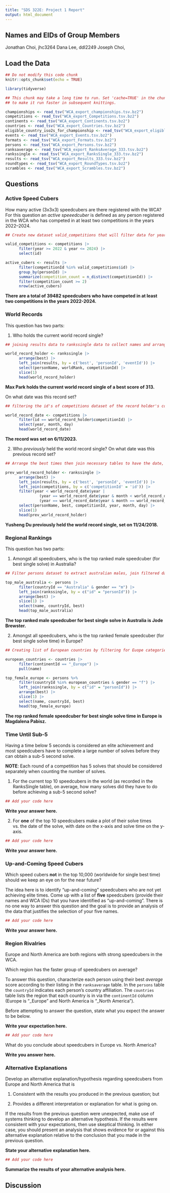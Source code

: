 ```yaml
---
title: "SDS 322E: Project 1 Report"
output: html_document
---
```


## Names and EIDs of Group Members
Jonathan Choi, jhc3264
Dana Lee, ddl2249
Joseph Choi, 

## Load the Data

```r
## Do not modify this code chunk
knitr::opts_chunk$set(echo = TRUE)

library(tidyverse)
```



```r
## This chunk may take a long time to run. Set 'cache=TRUE' in the chunk options
## to make it run faster in subsequent knittings.

championships <- read_tsv("WCA_export_championships.tsv.bz2")
competitions <- read_tsv("WCA_export_Competitions.tsv.bz2")
continents <- read_tsv("WCA_export_Continents.tsv.bz2")
countries <- read_tsv("WCA_export_Countries.tsv.bz2")
eligible_country_iso2s_for_championship <- read_tsv("WCA_export_eligible_country_iso2s_for_championship.tsv.bz2")
events <- read_tsv("WCA_export_Events.tsv.bz2")
formats <- read_tsv("WCA_export_Formats.tsv.bz2")
persons <- read_tsv("WCA_export_Persons.tsv.bz2")
ranksaverage <- read_tsv("WCA_export_RanksAverage_333.tsv.bz2")
rankssingle <- read_tsv("WCA_export_RanksSingle_333.tsv.bz2")
results <- read_tsv("WCA_export_Results_333.tsv.bz2")
roundtypes <- read_tsv("WCA_export_RoundTypes.tsv.bz2")
scrambles <- read_tsv("WCA_export_Scrambles.tsv.bz2")
```


## Questions

### Active Speed Cubers

How many active (3x3x3) speedcubers are there registered with the WCA? For this question an *active speeedcuber* is defined as any person registered in the WCA who has competed in at least two competitions in the years 2022--2024. 


```r
## Create new dataset valid_competitions that will filter data for years 2022-2024 exclusively, then filter results for only valid competitions, filtering competition count greater than or less than 2

valid_competitions <- competitions |>
      filter(year >= 2022 & year <= 2024) |>
      select(id)

active_cubers <- results |>
      filter(competitionId %in% valid_competitions$id) |>
      group_by(personId) |>
      summarize(competition_count = n_distinct(competitionId)) |>
      filter(competition_count >= 2)
      nrow(active_cubers)
```

**There are a total of 39482 speedcubers who have competed in at least two competitions in the years 2022-2024.**

### World Records

This question has two parts:

1. Who holds the current world record single? 

```r
## joining results data to rankssingle data to collect names and arrange the names from best score to worst score and selecting the name of record holder with their rank and competitionId, returning the first row using slice function and returning the data using head function

world_record_holder <- rankssingle |>
      arrange(best) |>
      left_join(results, by = c('best', 'personId', 'eventId')) |>
      select(personName, worldRank, competitionId) |>
      slice(1)
      head(world_record_holder)

```

**Max Park holds the current world record single of a best score of 313.**


On what date was this record set?


```r
## filtering the id's of competitions dataset of the record holder's competitionId and selecting the year, month, and day of the row with the corresponding competitionId and returning the data using head function

world_record_date <- competitions |>
      filter(id == world_record_holder$competitionId) |>
      select(year, month, day)
      head(world_record_date)

```

**The record was set on 6/11/2023.**



2. Who *previously* held the world record single? On what date was this previous record set?

```r
## Arrange the best times then join necessary tables to have the date, name, and competitionId correspond to each other, then using filter function to condition the year, month, day, to find the time before the current world record date, then save the information of the previous record holder name, best time, competitionId, and time in the prev_world_record_holder dataset using select function and return it using the head function and slice to extract the first row of the dataset

prev_world_record_holder <- rankssingle |>
      arrange(best) |>
      left_join(results, by = c('best', 'personId', 'eventId')) |>
      left_join(competitions, by = c('competitionId' = 'id')) |>
      filter(year < world_record_date$year | 
               (year == world_record_date$year & month < world_record_date$month) | 
               (year == world_record_date$year & month == world_record_date$month & day < world_record_date$day)) |>
      select(personName, best, competitionId, year, month, day) |>
      slice(1)
      head(prev_world_record_holder)
```

**Yusheng Du previously held the world record single, set on 11/24/2018.**


### Regional Rankings

This question has two parts:

1. Amongst all speedcubers, who is the top ranked male speedcuber (for best single solve) in Australia?

```r
## Filter persons dataset to extract australian males, join filtered data with rankssingle dataset to get the rankings, arrange the best time using arrange function, take first row using slice function, then save the information of the best male speedcuber in Australia name, countryId, and best time in the top_male_australia dataset using select function, and return the dataset using the head function

top_male_australia <- persons |>
      filter(countryId == "Australia" & gender == "m") |>
      left_join(rankssingle, by = c("id" = "personId")) |>
      arrange(best) |>
      slice(1) |>
      select(name, countryId, best)
      head(top_male_australia)
```

**The top ranked male speedcuber for best single solve in Australia is Jode Brewster.**


2. Amongst all speedcubers, who is the top ranked female speedcuber (for best single solve time) in Europe?

```r
## Creating list of European countries by filtering for Euope categories in the countries dataset, then filtering the persons dataset for females that are from European countries and joining this filtered data with the rankssingle dataset, then arranging the best time using arrange function, take first row using slice function, then save the information of the best female speedcuber in Europe name, countryId, and best time in the top_female_europe dataset using select function, and return the dataset using the head function

european_countries <- countries |>
      filter(continentId == "_Europe") |>
      pull(name)

top_female_europe <- persons %>%
      filter(countryId %in% european_countries & gender == "f") |>
      left_join(rankssingle, by = c("id" = "personId")) |>
      arrange(best) |>
      slice(1) |>
      select(name, countryId, best)
      head(top_female_europe)
```

**The rop ranked female speedcuber for best single solve time in Europe is Magdalena Pabisz.**



### Time Until Sub-5

Having a time below 5 seconds is considered an elite achievement and most speedcubers have to complete a large number of solves before they can obtain a sub-5 second solve. 

**NOTE**: Each round of a competition has 5 solves that should be considered separately when counting the number of solves.


1. For the current top 10 speedcubers in the world (as recorded in the RanksSingle table), on average, how many solves did they have to do before achieving a sub-5 second solve?


```r
## Add your code here

```

**Write your answer here.**



2. For **one** of the top 10 speedcubers make a plot of their solve times vs. the date of the solve, with date on the x-axis and solve time on the y-axis. 


```r
## Add your code here

```


**Write your answer here.**


### Up-and-Coming Speed Cubers

Which speed cubers **not** in the top 10,000 (worldwide for single best time) should we keep an eye on for the near future? 

The idea here is to identify "up-and-coming" speedcubers who are not yet achieving elite times. Come up with a list of **five** speedcubers (provide their names and WCA IDs) that you have identified as "up-and-coming". There is no one way to answer this question and the goal is to provide an analysis of the data that justifies the selection of your five names.

```r
## Add your code here


```

**Write your answer here.**



### Region Rivalries

Europe and North America are both regions with strong speedcubers in the WCA. 

Which region has the faster group of speedcubers on average? 

To answer this question, characterize each person using their best *average* score according to their listing in the `ranksaverage` table. In the `persons` table the `countryId` indicates each person's country affiliation. The `countries` table lists the region that each country is in via the `continentId` column (Europe is "_Europe" and North America is "_North America").

Before attempting to answer the question, state what you expect the answer to be below.

**Write your expectation here.**



```r
## Add your code here

```

What do you conclude about speedcubers in Europe vs. North America?

**Write you answer here.**


### Alternative Explanations

Develop an alternative explanation/hypothesis regarding speedcubers from Europe and North America that is 

1. Consistent with the results you produced in the previous question; but

2. Provides a different interpretation or explanation for what is going on. 

If the results from the previous question were unexpected, make use of systems thinking to develop an alternative hypothesis. If the results were consistent with your expectations, then use skeptical thinking. In either case, you should present an analysis that shows evidence for or against this alternative explanation relative to the conclusion that you made in the previous question.

**State your alternative explanation here.**

```r
## Add your code here

```

**Summarize the results of your alternative analysis here.**





## Discussion

